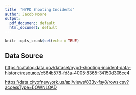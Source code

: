 ```yaml
---
title: "NYPD Shooting Incidents"
author: Jacob Moore
output:
  pdf_document: default
  html_document: default
---
```


```r
knitr::opts_chunk$set(echo = TRUE)
```

## Data Source
<https://catalog.data.gov/dataset/nypd-shooting-incident-data-historic/resource/c564b578-fd8a-4005-8365-34150d306cc4>

<https://data.cityofnewyork.us/api/views/833y-fsy8/rows.csv?accessType=DOWNLOAD>